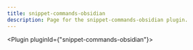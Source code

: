 ---
title: snippet-commands-obsidian
description: Page for the snippet-commands-obsidian plugin.
---


<Plugin pluginId={"snippet-commands-obsidian"}></Plugin>